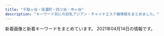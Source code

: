 ```yaml
---
title: "千駄ヶ谷・信濃町・四ツ谷・市ヶ谷"
description: "キーワード別にの巨乳アジアン・チャイナエステ嬢情報をまとめました。"
---
```


新着画像と新着キーワードをまとめています。
2021年04月14日の情報です。

<DmmAffiliateIns />
<KeywordTable
  shops={
    [
    {
        "keywords": {},
        "url": "https://juno-esthe.tokyo/",
        "station": "\u56db\u30c4\u8c37\u99c52\u756a\u53e3",
        "img_links": [],
        "name": "\u30c6\u30a3\u30e9\u30df\u30b9"
    },
    {
        "station": "\u56db\u8c37\u4e09\u4e01\u76ee\u99c52\u756a\u53e3",
        "img_links": [
            "http://l-rlx.com/images/index_20.jpg",
            "http://l-rlx.com/images/index_14.jpg",
            "http://l-rlx.com/images/index_04.jpg",
            "http://l-rlx.com/images/index_16.jpg",
            "http://l-rlx.com/images/03.jpg",
            "http://l-rlx.com/girl/05.jpg",
            "http://l-rlx.com/images/index_12.jpg",
            "http://l-rlx.com/images/rec_09.jpg",
            "http://l-rlx.com/images/02.jpg",
            "http://l-rlx.com/images/index_07.jpg",
            "http://l-rlx.com/girl/02.jpg",
            "http://l-rlx.com/images/sub_09.jpg",
            "http://l-rlx.com/girl/00.jpg",
            "http://l-rlx.com/girl/03.jpg",
            "http://l-rlx.com/images/index_01.jpg",
            "http://l-rlx.com/girl/08.jpg",
            "http://l-rlx.com/girl/04.jpg",
            "http://l-rlx.com/images/01.jpg",
            "http://l-rlx.com/images/index_21.jpg",
            "http://l-rlx.com/images/index_05.jpg",
            "http://l-rlx.com/images/staff_09.jpg",
            "http://l-rlx.com/images/info_09.jpg",
            "http://l-rlx.com/images/index_03.jpg",
            "http://l-rlx.com/images/index_17.jpg",
            "http://l-rlx.com/images/info.jpg",
            "http://l-rlx.com/images/index_06.jpg",
            "http://l-rlx.com/girl/01.jpg",
            "http://l-rlx.com/images/rec.jpg",
            "http://l-rlx.com/images/index_02.jpg"
        ],
        "url": "http://l-rlx.com/",
        "keywords": {},
        "name": "\u30aa\u30fc\u30ed\u30e9"
    },
    {
        "keywords": {
            "87": 6,
            "D": 8,
            "C": 12,
            "86": 2
        },
        "img_links": [
            "http://www.bara.relaxjp.info/files/001-02.jpg",
            "http://www.bara.relaxjp.info/files/001.jpg",
            "http://www.bara.relaxjp.info/files/005-02.jpg",
            "http://www.bara.relaxjp.info/files/005.jpg",
            "http://www.bara.relaxjp.info/img/btn_side_mobile.jpg",
            "http://www.bara.relaxjp.info/files/003-02.jpg",
            "http://www.bara.relaxjp.info/files/003.jpg",
            "http://www.bara.relaxjp.info/files/002-02.jpg",
            "http://www.bara.relaxjp.info/img/pickup.jpg",
            "http://www.bara.relaxjp.info/img/ttl_info.png",
            "http://www.bara.relaxjp.info/files/002.jpg",
            "http://www.bara.relaxjp.info/img/ttl_news.png",
            "http://www.bara.relaxjp.info/img/tel.png",
            "http://www.bara.relaxjp.info/img/goback.jpg",
            "http://www.bara.relaxjp.info/images/slider/2.jpg",
            "http://www.bara.relaxjp.info/images/slider/1.jpg",
            "http://www.bara.relaxjp.info/img/ttl_therapist_top.png",
            "http://www.bara.relaxjp.info/images/slider/3.jpg"
        ],
        "station": "\u56db\u8c37\u4e09\u4e01\u76ee\u99c53\u756a\u53e3",
        "url": "http://www.bara.relaxjp.info/",
        "name": "\u8594\u8587"
    },
    {
        "img_links": [
            "https://tanpopo.tyo.cm/photos/sites/43/2021/03/2021031408034196.jpg",
            "https://tanpopo.tyo.cm/photos/sites/43/2021/03/2021031408034074.jpg",
            "https://tanpopo.tyo.cm/images/service4.jpg",
            "https://tanpopo.tyo.cm/photos/sites/43/2021/03/2021031408034382.jpg",
            "https://tanpopo.tyo.cm/photos/sites/43/2021/04/2021041102041776.jpg",
            "https://tanpopo.tyo.cm/images/img_teaser.jpg",
            "https://tanpopo.tyo.cm/images/sp_img_teaser.jpg",
            "https://tanpopo.tyo.cm/photos/sites/43/2021/03/2021031408034299.jpg",
            "https://tanpopo.tyo.cm/images/service2.jpg",
            "https://tanpopo.tyo.cm/photos/sites/43/2021/04/2021041102041633.jpg",
            "https://tanpopo.tyo.cm/images/pagetop.png",
            "https://tanpopo.tyo.cm/photos/sites/43/2021/03/202103260157281.jpg",
            "https://tanpopo.tyo.cm/photos/sites/43/2021/04/2021041102041811.jpg",
            "https://tanpopo.tyo.cm/photos/sites/43/2021/03/2021032601572729.jpg",
            "https://tanpopo.tyo.cm/images/service3.jpg",
            "https://tanpopo.tyo.cm/images/sp_mainimg.jpg",
            "https://tanpopo.tyo.cm/images/mainimg.jpg",
            "https://tanpopo.tyo.cm/images/service1.jpg",
            "https://tanpopo.tyo.cm/photos/sites/43/2021/04/2021041102041585.jpg",
            "https://tanpopo.tyo.cm/photos/sites/43/2021/03/2021032601573011.jpg",
            "https://tanpopo.tyo.cm/photos/sites/43/2021/03/2021032601572927.jpg"
        ],
        "name": "\u305f\u3093\u307d\u307d",
        "station": "\u56db\u8c37\u4e09\u4e01\u76ee\u99c52\u756a",
        "keywords": {
            "85": 20,
            "84": 4,
            "D": 32,
            "C": 17,
            "86": 8
        },
        "url": "https://tanpopo.tyo.cm/"
    },
    {
        "name": "\u767e\u5408",
        "keywords": {},
        "station": "\u56db\u8c37\u4e09\u4e01\u76ee\u99c52\u756a",
        "img_links": [
            "http://lakulaku.info/images/staff/nena.jpg",
            "http://lakulaku.info/images/staff/5-2.jpg",
            "http://lakulaku.info/img/5-3.jpg",
            "http://lakulaku.info/images/staff/5-3.jpg",
            "http://lakulaku.info/images/staff/mari.jpg",
            "http://lakulaku.info/img/5-4.jpg",
            "http://lakulaku.info/images/staff/sizuka.jpg",
            "http://lakulaku.info/img/5-2.jpg",
            "http://lakulaku.info/images/staff/rina.jpg",
            "http://lakulaku.info/images/titestaff.png",
            "http://lakulaku.info/images/staff/s06.jpg",
            "http://lakulaku.info/img/5-1.jpg",
            "http://lakulaku.info/swf/baner.jpg",
            "http://lakulaku.info/images/staff/ai.jpg",
            "http://lakulaku.info/images/mobile.png",
            "http://lakulaku.info/images/staff/5-4.jpg",
            "http://lakulaku.info/images/staff/momo.jpg",
            "http://lakulaku.info/images/newtit.png",
            "http://lakulaku.info/images/staff/5-1.jpg",
            "http://lakulaku.info/img/s06.jpg",
            "http://lakulaku.info/images/top.jpg",
            "http://lakulaku.info/img/rina.jpg",
            "http://lakulaku.info/images/staff/ai-a.jpg",
            "http://lakulaku.info/images/staff/5-5.jpg",
            "http://lakulaku.info/images/staff/yumi.jpg",
            "http://lakulaku.info/img/5-5.jpg"
        ],
        "url": "http://lakulaku.info/"
    },
    {
        "name": "Moon",
        "keywords": {
            "D": 4,
            "86": 3,
            "85": 1
        },
        "img_links": [
            "http://xn--vckg5a9gug.in.net/images/tit5.jpg",
            "http://xn--vckg5a9gug.in.net/images/cg01.jpg",
            "http://xn--vckg5a9gug.in.net/images/fbt.jpg",
            "http://xn--vckg5a9gug.in.net/images/tit3.jpg",
            "http://xn--vckg5a9gug.in.net/images/sys.jpg",
            "http://xn--vckg5a9gug.in.net/images/tit4.jpg",
            "http://xn--vckg5a9gug.in.net/images/cg03.jpg",
            "http://xn--vckg5a9gug.in.net/images/cg04.jpg",
            "http://xn--vckg5a9gug.in.net/images/cg02.jpg",
            "http://xn--vckg5a9gug.in.net/images/fla.jpg",
            "http://xn--vckg5a9gug.in.net/images/tit2.jpg",
            "http://xn--vckg5a9gug.in.net/images/no.png",
            "http://xn--vckg5a9gug.in.net/link/menlog.jpg",
            "http://xn--vckg5a9gug.in.net/images/top.jpg",
            "http://xn--vckg5a9gug.in.net/images/fbf.jpg",
            "http://xn--vckg5a9gug.in.net/images/tit1.jpg"
        ],
        "station": "\u9eb9\u753a\u99c51\u756a\u51fa\u53e3",
        "url": "http://xn--vckg5a9gug.in.net/"
    },
    {
        "station": "\u56db\u8c37\u4e09\u4e01\u76ee\u99c52\u756a",
        "url": "http://e-rosa.net/",
        "keywords": {},
        "name": "ROSA",
        "img_links": [
            "http://e-rosa.net/images/meyi2.jpg",
            "http://e-rosa.net/images/mio.jpg",
            "http://e-rosa.net/images/rina2.jpg",
            "http://e-rosa.net/images/girl_03.png",
            "http://e-rosa.net/images/sejutu1.jpg",
            "http://e-rosa.net/images/aya1.jpg",
            "http://e-rosa.net/images/tite-staff.png",
            "http://e-rosa.net/images/mimi.jpg",
            "http://e-rosa.net/images/k1.jpg",
            "http://e-rosa.net/images/nei_01.png",
            "http://e-rosa.net/images/tite-magazine.png",
            "http://e-rosa.net/images/right_bottom.png",
            "http://e-rosa.net/images/yuyi.jpg",
            "http://e-rosa.net/images/gg1.png",
            "http://e-rosa.net/images/news_top.jpg",
            "http://e-rosa.net/images/rina0.jpg",
            "http://e-rosa.net/images/news_bottom.jpg",
            "http://e-rosa.net/images/ayaka.jpg",
            "http://e-rosa.net/images/sejutu5.jpg",
            "http://e-rosa.net/images/aya2.jpg",
            "http://e-rosa.net/images/yuna.jpg",
            "http://e-rosa.net/images/te3.jpg",
            "http://e-rosa.net/images/yuyu.jpg",
            "http://e-rosa.net/images/girl_01.png",
            "http://e-rosa.net/images/girlx_top.png",
            "http://e-rosa.net/images/misa1.jpg",
            "http://e-rosa.net/images/risa.jpg",
            "http://e-rosa.net/images/009.jpg",
            "http://e-rosa.net/images/006.jpg",
            "http://e-rosa.net/images/te2.jpg",
            "http://e-rosa.net/images/g13.jpg",
            "http://e-rosa.net/images/005.jpg",
            "http://e-rosa.net/images/access3.jpg",
            "http://e-rosa.net/images/tite-link.png",
            "http://e-rosa.net/images/pagetop.png",
            "http://e-rosa.net/images/001.jpg",
            "http://e-rosa.net/images/g1.jpg",
            "http://e-rosa.net/images/sejutu2.jpg",
            "http://e-rosa.net/images/002.jpg",
            "http://e-rosa.net/images/nei_03.png",
            "http://e-rosa.net/images/rina1.jpg",
            "http://e-rosa.net/images/yuri.jpg",
            "http://e-rosa.net/images/ha.jpg",
            "http://e-rosa.net/images/rimi.jpg",
            "http://e-rosa.net/images/sejutu6.jpg",
            "http://e-rosa.net/images/right_top.png",
            "http://e-rosa.net/images/ddd.jpg",
            "http://e-rosa.net/images/004.jpg",
            "http://e-rosa.net/images/noimage.jpg",
            "http://e-rosa.net/images/girl_top.png",
            "http://e-rosa.net/images/meyi1.jpg",
            "http://e-rosa.net/images/te1.jpg",
            "http://e-rosa.net/images/haruka.jpg",
            "http://e-rosa.net/images/grande.jpg",
            "http://e-rosa.net/images/003.jpg"
        ]
    },
    {
        "name": "\u30b9\u30de\u30a4\u30eb",
        "url": "http://e-yotsuya.net/",
        "img_links": [
            "http://e-yotsuya.net/images/g5.jpg",
            "http://e-yotsuya.net/images/g2.jpg",
            "http://e-yotsuya.net/images/baner.jpg",
            "http://e-yotsuya.net/images/g4.jpg",
            "http://e-yotsuya.net/images/news-tit.png",
            "http://e-yotsuya.net/images/baner2.jpg",
            "http://e-yotsuya.net/images/top.jpg",
            "http://e-yotsuya.net/images/g9.jpg",
            "http://e-yotsuya.net/images/room.jpg",
            "http://e-yotsuya.net/images/g6.jpg",
            "http://e-yotsuya.net/images/g3.jpg",
            "http://e-yotsuya.net/images/g7.jpg",
            "http://e-yotsuya.net/images/tite-staff1.jpg",
            "http://e-yotsuya.net/images/top2.png",
            "http://e-yotsuya.net/images/g1.jpg",
            "http://e-yotsuya.net/images/mobile.png",
            "http://e-yotsuya.net/images/tite-staff.jpg",
            "http://e-yotsuya.net/images/g8.jpg",
            "http://e-yotsuya.net/images/news-tit1.jpg"
        ],
        "station": "JR\u56db\u30c4\u8c37\u99c5\u8d64\u5742\u53e3",
        "keywords": {
            "C": 14
        }
    },
    {
        "keywords": {
            "C": 54,
            "84": 18,
            "85": 108,
            "86": 126,
            "D": 252,
            "82": 18,
            "83": 18,
            "87": 18
        },
        "station": "\u56db\u8c37\u4e09\u4e01\u76ee\u99c52\u756a\u51fa\u53e3",
        "url": "http://aqua.jpn.cm/",
        "img_links": [
            "http://aqua.jpn.cm/images/s_news.jpg",
            "http://aqua.jpn.cm/images/mobile.jpg",
            "http://aqua.jpn.cm/images/line.jpg",
            "http://aqua.jpn.cm/images/top.png",
            "http://aqua.jpn.cm/photos/sites/16/2020/09/2020091507031094.jpg",
            "http://aqua.jpn.cm/photos/sites/16/2020/12/2020120208263886.jpg",
            "http://aqua.jpn.cm/photos/sites/16/2018/01/2018011007031899.jpg",
            "http://aqua.jpn.cm/images/room2.jpg",
            "http://aqua.jpn.cm/photos/sites/16/2019/03/2019031107062221.jpg",
            "http://aqua.jpn.cm/images/room1.jpg",
            "http://aqua.jpn.cm/photos/sites/16/2021/03/2021032308500758.jpg",
            "http://aqua.jpn.cm/photos/sites/16/2018/01/2018011007031662.jpg",
            "http://aqua.jpn.cm/photos/sites/16/2021/03/2021030106235633.jpg",
            "http://aqua.jpn.cm/images/s_pick.png",
            "http://aqua.jpn.cm/images/1.jpg",
            "http://aqua.jpn.cm/photos/sites/16/2018/01/2018011007032034.jpg",
            "http://aqua.jpn.cm/photos/sites/16/2021/03/2021031006535594.jpg",
            "http://aqua.jpn.cm/images/2.jpg",
            "http://aqua.jpn.cm/photos/sites/16/2018/05/2018052105590585.jpg",
            "http://aqua.jpn.cm/photos/sites/16/2018/01/2018013112184869.jpg",
            "http://aqua.jpn.cm/images/room3.jpg",
            "http://aqua.jpn.cm/images/room5.jpg",
            "http://aqua.jpn.cm/photos/sites/16/2020/10/2020100906522289.jpg",
            "http://aqua.jpn.cm/photos/sites/16/2020/10/2020100508293240.jpg",
            "http://aqua.jpn.cm/images/room4.jpg",
            "http://aqua.jpn.cm/images/s_staff.png",
            "http://aqua.jpn.cm/photos/sites/16/2021/01/2021011401054262.jpg",
            "http://aqua.jpn.cm/photos/sites/16/2020/04/2020040301184076.jpg",
            "http://aqua.jpn.cm/photos/sites/16/2020/03/2020030507254950.jpg",
            "http://aqua.jpn.cm/images/3.jpg",
            "http://aqua.jpn.cm/photos/sites/16/2021/03/2021032308500056.jpg",
            "http://aqua.jpn.cm/photos/sites/16/2019/02/2019020108033676.jpg"
        ],
        "name": "\u5149\u540d"
    },
    {
        "name": "1819\uff5e\u7d46",
        "img_links": [
            "http://1819-kizuna.work/img/st030.jpg",
            "http://1819-kizuna.work/i/img/r2.jpg",
            "http://1819-kizuna.work/img/fla.jpg",
            "http://1819-kizuna.work/img/s30.jpg",
            "http://1819-kizuna.work/i/img/st30.jpg",
            "http://1819-kizuna.work/i/img/jk.jpg",
            "http://1819-kizuna.work/img/jk.jpg",
            "http://1819-kizuna.work/img/st024.jpg",
            "http://1819-kizuna.work/i/img/s6.jpg",
            "http://1819-kizuna.work/img/mo.png",
            "http://1819-kizuna.work/i/img/r4.jpg",
            "http://1819-kizuna.work/i/img/s1.jpg",
            "http://1819-kizuna.work/img/st24.jpg",
            "http://1819-kizuna.work/i/img/st031.jpg",
            "http://1819-kizuna.work/i/img/r3.jpg",
            "http://1819-kizuna.work/i/img/skr.png",
            "http://1819-kizuna.work/i/img/st023.jpg",
            "http://1819-kizuna.work/i/img/s2.jpg",
            "http://1819-kizuna.work/img/botton.jpg",
            "http://1819-kizuna.work/img/st30.jpg",
            "http://1819-kizuna.work/img/bottom.jpg",
            "http://1819-kizuna.work/i/img/st030.jpg",
            "http://1819-kizuna.work/i/img/r1.jpg",
            "http://1819-kizuna.work/img/1F339.png",
            "http://1819-kizuna.work/i/img/s4.jpg",
            "http://1819-kizuna.work/img/s31.jpg",
            "http://1819-kizuna.work/img/1F431.png",
            "http://1819-kizuna.work/img/1F351.png",
            "http://1819-kizuna.work/i/img/st31.jpg",
            "http://1819-kizuna.work/i/img/s5.jpg",
            "http://1819-kizuna.work/img/1F33C.png",
            "http://1819-kizuna.work/img/s23.jpg",
            "http://1819-kizuna.work/img/st23.jpg",
            "http://1819-kizuna.work/img/st023.jpg",
            "http://1819-kizuna.work/img/st031.jpg",
            "http://1819-kizuna.work/img/skr.png",
            "http://1819-kizuna.work/i/img/st25.jpg",
            "http://1819-kizuna.work/img/st31.jpg",
            "http://1819-kizuna.work/img/st25.jpg",
            "http://1819-kizuna.work/img/s24.jpg",
            "http://1819-kizuna.work/i/img/st24.jpg",
            "http://1819-kizuna.work/i/img/st23.jpg",
            "http://1819-kizuna.work/i/img/s3.jpg",
            "http://1819-kizuna.work/i/img/st024.jpg",
            "http://1819-kizuna.work/img/1F353.png",
            "http://1819-kizuna.work/img/s25.jpg",
            "http://1819-kizuna.work/img/1F60A.png"
        ],
        "station": "\u56db\u8c37\u4e09\u4e01\u76ee\u99c53\u756a\u51fa\u53e3",
        "url": "http://1819-kizuna.work/",
        "keywords": {
            "86": 2,
            "84": 2,
            "85": 4,
            "D": 5,
            "C": 12
        }
    }
]
}
/>
<DmmAffiliateScript />
